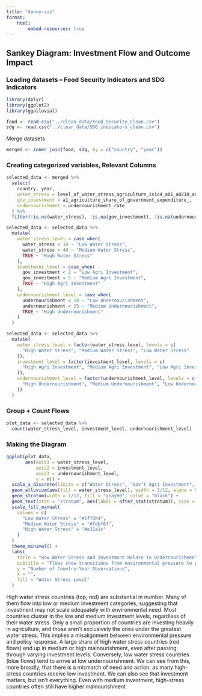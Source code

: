 ```yaml
---
title: "danny-vis"
format: 
    html:
        embed-resources: true
---
```


## Sankey Diagram: Investment Flow and Outcome Impact

### Loading datasets -- Food Security Indicators and SDG Indicators

```r
library(dplyr)
library(ggplot2)
library(ggalluvial)

food <- read.csv("../clean_data/Food_Security_Clean.csv")
sdg <- read.csv("../clean_data/SDG_indicators_clean.csv")
```

Merge datasets
```r
merged <- inner_join(food, sdg, by = c("country", "year"))
```


### Creating categorized variables, Relevant Columns
```r
selected_data <- merged %>%
  select(
    country, year,
    water_stress = level_of_water_stress_agriculture_isic4_a01_a0210_a0322_,
    gov_investment = a1_agriculture_share_of_government_expenditure_,
    undernourishment = undernourishment_rate
  ) %>%
  filter(!is.na(water_stress), !is.na(gov_investment), !is.na(undernourishment))

selected_data <- selected_data %>%
  mutate(
    water_stress_level = case_when(
      water_stress < 10 ~ "Low Water Stress",
      water_stress < 40 ~ "Medium Water Stress",
      TRUE ~ "High Water Stress"
    ),
    investment_level = case_when(
      gov_investment < 2 ~ "Low Agri Investment",
      gov_investment < 5 ~ "Medium Agri Investment",
      TRUE ~ "High Agri Investment"
    ),
    undernourishment_level = case_when(
      undernourishment < 10 ~ "Low Undernourishment",
      undernourishment < 25 ~ "Medium Undernourishment",
      TRUE ~ "High Undernourishment"
    )
  )

selected_data <- selected_data %>%
  mutate(
    water_stress_level = factor(water_stress_level, levels = c(
      "High Water Stress", "Medium Water Stress", "Low Water Stress"
    )),
    investment_level = factor(investment_level, levels = c(
      "High Agri Investment", "Medium Agri Investment", "Low Agri Investment"
    )),
    undernourishment_level = factor(undernourishment_level, levels = c(
      "High Undernourishment", "Medium Undernourishment", "Low Undernourishment"
    ))
  )
```


### Group + Count Flows
```r
plot_data <- selected_data %>%
  count(water_stress_level, investment_level, undernourishment_level)
```


### Making the Diagram
```r
ggplot(plot_data,
       aes(axis1 = water_stress_level,
           axis2 = investment_level,
           axis3 = undernourishment_level,
           y = n)) +
  scale_x_discrete(limits = c("Water Stress", "Gov’t Agri Investment", "Undernourishment"), expand = c(.1, .1)) +
  geom_alluvium(aes(fill = water_stress_level), width = 1/12, alpha = 0.8) +
  geom_stratum(width = 1/12, fill = "gray90", color = "black") +
  geom_text(stat = "stratum", aes(label = after_stat(stratum)), size = 3.5) +
  scale_fill_manual(
    values = c(
      "Low Water Stress" = "#1f78b4",    
      "Medium Water Stress" = "#fdbf6f", 
      "High Water Stress" = "#e31a1c"   
    )
  )
  theme_minimal() +
  labs(
    title = "How Water Stress and Investment Relate to Undernourishment",
    subtitle = "Flows show transitions from environmental pressure to policy response to food insecurity outcomes",
    y = "Number of Country-Year Observations",
    x = "",
    fill = "Water Stress Level"
  )
```

High water stress countries (top, red) are substantial in number. Many of them flow into low or medium investment categories, suggesting that investment may not scale adequately with environmental need. Most countries cluster in the low and medium investment levels, regardless of their water stress. Only a small proportion of countries are investing heavily in agriculture, and those aren't exclusively the ones under the greatest water stress. This implies a misalignment between environmental pressure and policy response. A large share of high water stress countries (red flows) end up in medium or high malnourishment, even after passing through varying investment levels. Conversely, low water stress countries (blue flows) tend to arrive at low undernourishment. 
We can see from this, more broadly, that there is a mismatch of need and action, as many high-stress countries receive low investment. We can also see that investment matters, but isn't everything. Even with medium investment, high-stress countries often still have higher malnourishment


